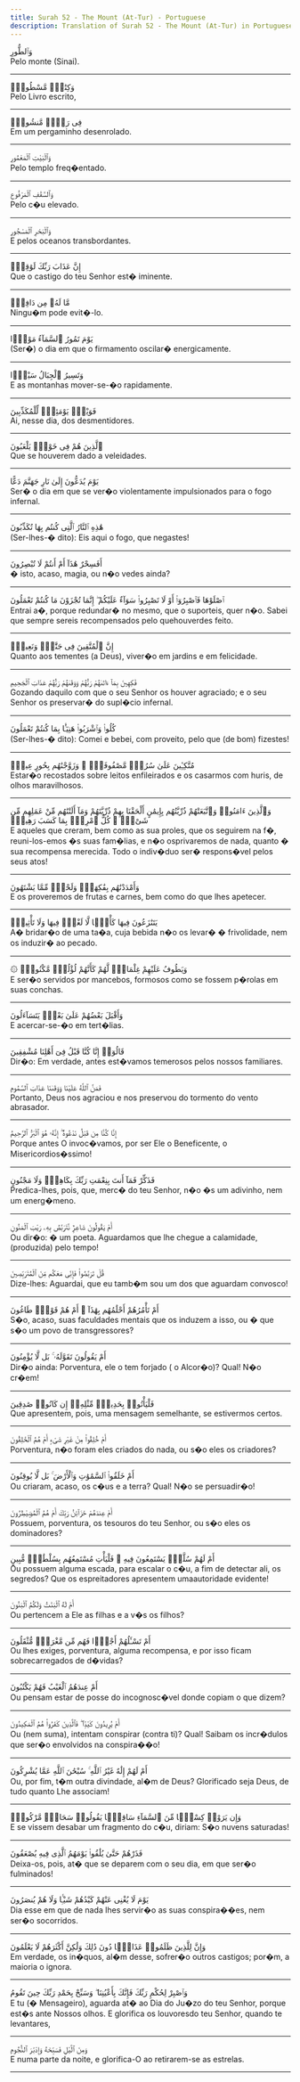 ```yaml
---
title: Surah 52 - The Mount (At-Tur) - Portuguese
description: Translation of Surah 52 - The Mount (At-Tur) in Portuguese
---
```





<Aside type="quran" title="1">
وَٱلطُّورِ
</Aside>

<Aside type="reference" title="1">
Pelo monte (Sinai).
</Aside>

---

<Aside type="quran" title="2">
وَكِتَٰبٍۢ مَّسْطُورٍۢ
</Aside>

<Aside type="reference" title="2">
Pelo Livro escrito,
</Aside>

---

<Aside type="quran" title="3">
فِى رَقٍّۢ مَّنشُورٍۢ
</Aside>

<Aside type="reference" title="3">
Em um pergaminho desenrolado.
</Aside>

---

<Aside type="quran" title="4">
وَٱلْبَيْتِ ٱلْمَعْمُورِ
</Aside>

<Aside type="reference" title="4">
Pelo templo freq�entado.
</Aside>

---

<Aside type="quran" title="5">
وَٱلسَّقْفِ ٱلْمَرْفُوعِ
</Aside>

<Aside type="reference" title="5">
Pelo c�u elevado.
</Aside>

---

<Aside type="quran" title="6">
وَٱلْبَحْرِ ٱلْمَسْجُورِ
</Aside>

<Aside type="reference" title="6">
E pelos oceanos transbordantes.
</Aside>

---

<Aside type="quran" title="7">
إِنَّ عَذَابَ رَبِّكَ لَوَٰقِعٌۭ
</Aside>

<Aside type="reference" title="7">
Que o castigo do teu Senhor est� iminente.
</Aside>

---

<Aside type="quran" title="8">
مَّا لَهُۥ مِن دَافِعٍۢ
</Aside>

<Aside type="reference" title="8">
Ningu�m pode evit�-lo.
</Aside>

---

<Aside type="quran" title="9">
يَوْمَ تَمُورُ ٱلسَّمَآءُ مَوْرًۭا
</Aside>

<Aside type="reference" title="9">
(Ser�) o dia em que o firmamento oscilar� energicamente.
</Aside>

---

<Aside type="quran" title="10">
وَتَسِيرُ ٱلْجِبَالُ سَيْرًۭا
</Aside>

<Aside type="reference" title="10">
E as montanhas mover-se-�o rapidamente.
</Aside>

---

<Aside type="quran" title="11">
فَوَيْلٌۭ يَوْمَئِذٍۢ لِّلْمُكَذِّبِينَ
</Aside>

<Aside type="reference" title="11">
Ai, nesse dia, dos desmentidores.
</Aside>

---

<Aside type="quran" title="12">
ٱلَّذِينَ هُمْ فِى خَوْضٍۢ يَلْعَبُونَ
</Aside>

<Aside type="reference" title="12">
Que se houverem dado a veleidades.
</Aside>

---

<Aside type="quran" title="13">
يَوْمَ يُدَعُّونَ إِلَىٰ نَارِ جَهَنَّمَ دَعًّا
</Aside>

<Aside type="reference" title="13">
Ser� o dia em que se ver�o violentamente impulsionados para o fogo infernal.
</Aside>

---

<Aside type="quran" title="14">
هَٰذِهِ ٱلنَّارُ ٱلَّتِى كُنتُم بِهَا تُكَذِّبُونَ
</Aside>

<Aside type="reference" title="14">
(Ser-lhes-� dito): Eis aqui o fogo, que negastes!
</Aside>

---

<Aside type="quran" title="15">
أَفَسِحْرٌ هَٰذَآ أَمْ أَنتُمْ لَا تُبْصِرُونَ
</Aside>

<Aside type="reference" title="15">
� isto, acaso, magia, ou n�o vedes ainda?
</Aside>

---

<Aside type="quran" title="16">
ٱصْلَوْهَا فَٱصْبِرُوٓا۟ أَوْ لَا تَصْبِرُوا۟ سَوَآءٌ عَلَيْكُمْ ۖ إِنَّمَا تُجْزَوْنَ مَا كُنتُمْ تَعْمَلُونَ
</Aside>

<Aside type="reference" title="16">
Entrai a�, porque redundar� no mesmo, que o suporteis, quer n�o. Sabei que sempre sereis recompensados pelo quehouverdes feito.
</Aside>

---

<Aside type="quran" title="17">
إِنَّ ٱلْمُتَّقِينَ فِى جَنَّٰتٍۢ وَنَعِيمٍۢ
</Aside>

<Aside type="reference" title="17">
Quanto aos tementes (a Deus), viver�o em jardins e em felicidade.
</Aside>

---

<Aside type="quran" title="18">
فَٰكِهِينَ بِمَآ ءَاتَىٰهُمْ رَبُّهُمْ وَوَقَىٰهُمْ رَبُّهُمْ عَذَابَ ٱلْجَحِيمِ
</Aside>

<Aside type="reference" title="18">
Gozando daquilo com que o seu Senhor os houver agraciado; e o seu Senhor os preservar� do supl�cio infernal.
</Aside>

---

<Aside type="quran" title="19">
كُلُوا۟ وَٱشْرَبُوا۟ هَنِيٓـًٔۢا بِمَا كُنتُمْ تَعْمَلُونَ
</Aside>

<Aside type="reference" title="19">
(Ser-lhes-� dito): Comei e bebei, com proveito, pelo que (de bom) fizestes!
</Aside>

---

<Aside type="quran" title="20">
مُتَّكِـِٔينَ عَلَىٰ سُرُرٍۢ مَّصْفُوفَةٍۢ ۖ وَزَوَّجْنَٰهُم بِحُورٍ عِينٍۢ
</Aside>

<Aside type="reference" title="20">
Estar�o recostados sobre leitos enfileirados e os casarmos com huris, de olhos maravilhosos.
</Aside>

---

<Aside type="quran" title="21">
وَٱلَّذِينَ ءَامَنُوا۟ وَٱتَّبَعَتْهُمْ ذُرِّيَّتُهُم بِإِيمَٰنٍ أَلْحَقْنَا بِهِمْ ذُرِّيَّتَهُمْ وَمَآ أَلَتْنَٰهُم مِّنْ عَمَلِهِم مِّن شَىْءٍۢ ۚ كُلُّ ٱمْرِئٍۭ بِمَا كَسَبَ رَهِينٌۭ
</Aside>

<Aside type="reference" title="21">
E aqueles que creram, bem como as sua proles, que os seguirem na f�, reuni-los-emos �s suas fam�lias, e n�o osprivaremos de nada, quanto � sua recompensa merecida. Todo o indiv�duo ser� respons�vel pelos seus atos!
</Aside>

---

<Aside type="quran" title="22">
وَأَمْدَدْنَٰهُم بِفَٰكِهَةٍۢ وَلَحْمٍۢ مِّمَّا يَشْتَهُونَ
</Aside>

<Aside type="reference" title="22">
E os proveremos de frutas e carnes, bem como do que lhes apetecer.
</Aside>

---

<Aside type="quran" title="23">
يَتَنَٰزَعُونَ فِيهَا كَأْسًۭا لَّا لَغْوٌۭ فِيهَا وَلَا تَأْثِيمٌۭ
</Aside>

<Aside type="reference" title="23">
A� bridar�o de uma ta�a, cuja bebida n�o os levar� � frivolidade, nem os induzir� ao pecado.
</Aside>

---

<Aside type="quran" title="24">
۞ وَيَطُوفُ عَلَيْهِمْ غِلْمَانٌۭ لَّهُمْ كَأَنَّهُمْ لُؤْلُؤٌۭ مَّكْنُونٌۭ
</Aside>

<Aside type="reference" title="24">
E ser�o servidos por mancebos, formosos como se fossem p�rolas em suas conchas.
</Aside>

---

<Aside type="quran" title="25">
وَأَقْبَلَ بَعْضُهُمْ عَلَىٰ بَعْضٍۢ يَتَسَآءَلُونَ
</Aside>

<Aside type="reference" title="25">
E acercar-se-�o em tert�lias.
</Aside>

---

<Aside type="quran" title="26">
قَالُوٓا۟ إِنَّا كُنَّا قَبْلُ فِىٓ أَهْلِنَا مُشْفِقِينَ
</Aside>

<Aside type="reference" title="26">
Dir�o: Em verdade, antes est�vamos temerosos pelos nossos familiares.
</Aside>

---

<Aside type="quran" title="27">
فَمَنَّ ٱللَّهُ عَلَيْنَا وَوَقَىٰنَا عَذَابَ ٱلسَّمُومِ
</Aside>

<Aside type="reference" title="27">
Portanto, Deus nos agraciou e nos preservou do tormento do vento abrasador.
</Aside>

---

<Aside type="quran" title="28">
إِنَّا كُنَّا مِن قَبْلُ نَدْعُوهُ ۖ إِنَّهُۥ هُوَ ٱلْبَرُّ ٱلرَّحِيمُ
</Aside>

<Aside type="reference" title="28">
Porque antes O invoc�vamos, por ser Ele o Beneficente, o Misericordios�ssimo!
</Aside>

---

<Aside type="quran" title="29">
فَذَكِّرْ فَمَآ أَنتَ بِنِعْمَتِ رَبِّكَ بِكَاهِنٍۢ وَلَا مَجْنُونٍ
</Aside>

<Aside type="reference" title="29">
Predica-lhes, pois, que, merc� do teu Senhor, n�o �s um adivinho, nem um energ�meno.
</Aside>

---

<Aside type="quran" title="30">
أَمْ يَقُولُونَ شَاعِرٌۭ نَّتَرَبَّصُ بِهِۦ رَيْبَ ٱلْمَنُونِ
</Aside>

<Aside type="reference" title="30">
Ou dir�o: � um poeta. Aguardamos que lhe chegue a calamidade, (produzida) pelo tempo!
</Aside>

---

<Aside type="quran" title="31">
قُلْ تَرَبَّصُوا۟ فَإِنِّى مَعَكُم مِّنَ ٱلْمُتَرَبِّصِينَ
</Aside>

<Aside type="reference" title="31">
Dize-lhes: Aguardai, que eu tamb�m sou um dos que aguardam convosco!
</Aside>

---

<Aside type="quran" title="32">
أَمْ تَأْمُرُهُمْ أَحْلَٰمُهُم بِهَٰذَآ ۚ أَمْ هُمْ قَوْمٌۭ طَاغُونَ
</Aside>

<Aside type="reference" title="32">
S�o, acaso, suas faculdades mentais que os induzem a isso, ou � que s�o um povo de transgressores?
</Aside>

---

<Aside type="quran" title="33">
أَمْ يَقُولُونَ تَقَوَّلَهُۥ ۚ بَل لَّا يُؤْمِنُونَ
</Aside>

<Aside type="reference" title="33">
Dir�o ainda: Porventura, ele o tem forjado ( o Alcor�o)? Qual! N�o cr�em!
</Aside>

---

<Aside type="quran" title="34">
فَلْيَأْتُوا۟ بِحَدِيثٍۢ مِّثْلِهِۦٓ إِن كَانُوا۟ صَٰدِقِينَ
</Aside>

<Aside type="reference" title="34">
Que apresentem, pois, uma mensagem semelhante, se estivermos certos.
</Aside>

---

<Aside type="quran" title="35">
أَمْ خُلِقُوا۟ مِنْ غَيْرِ شَىْءٍ أَمْ هُمُ ٱلْخَٰلِقُونَ
</Aside>

<Aside type="reference" title="35">
Porventura, n�o foram eles criados do nada, ou s�o eles os criadores?
</Aside>

---

<Aside type="quran" title="36">
أَمْ خَلَقُوا۟ ٱلسَّمَٰوَٰتِ وَٱلْأَرْضَ ۚ بَل لَّا يُوقِنُونَ
</Aside>

<Aside type="reference" title="36">
Ou criaram, acaso, os c�us e a terra? Qual! N�o se persuadir�o!
</Aside>

---

<Aside type="quran" title="37">
أَمْ عِندَهُمْ خَزَآئِنُ رَبِّكَ أَمْ هُمُ ٱلْمُصَۣيْطِرُونَ
</Aside>

<Aside type="reference" title="37">
Possuem, porventura, os tesouros do teu Senhor, ou s�o eles os dominadores?
</Aside>

---

<Aside type="quran" title="38">
أَمْ لَهُمْ سُلَّمٌۭ يَسْتَمِعُونَ فِيهِ ۖ فَلْيَأْتِ مُسْتَمِعُهُم بِسُلْطَٰنٍۢ مُّبِينٍ
</Aside>

<Aside type="reference" title="38">
Ou possuem alguma escada, para escalar o c�u, a fim de detectar ali, os segredos? Que os espreitadores apresentem umaautoridade evidente!
</Aside>

---

<Aside type="quran" title="39">
أَمْ لَهُ ٱلْبَنَٰتُ وَلَكُمُ ٱلْبَنُونَ
</Aside>

<Aside type="reference" title="39">
Ou pertencem a Ele as filhas e a v�s os filhos?
</Aside>

---

<Aside type="quran" title="40">
أَمْ تَسْـَٔلُهُمْ أَجْرًۭا فَهُم مِّن مَّغْرَمٍۢ مُّثْقَلُونَ
</Aside>

<Aside type="reference" title="40">
Ou lhes exiges, porventura, alguma recompensa, e por isso ficam sobrecarregados de d�vidas?
</Aside>

---

<Aside type="quran" title="41">
أَمْ عِندَهُمُ ٱلْغَيْبُ فَهُمْ يَكْتُبُونَ
</Aside>

<Aside type="reference" title="41">
Ou pensam estar de posse do incognosc�vel donde copiam o que dizem?
</Aside>

---

<Aside type="quran" title="42">
أَمْ يُرِيدُونَ كَيْدًۭا ۖ فَٱلَّذِينَ كَفَرُوا۟ هُمُ ٱلْمَكِيدُونَ
</Aside>

<Aside type="reference" title="42">
Ou (nem suma), intentam conspirar (contra ti)? Qual! Saibam os incr�dulos que ser�o envolvidos na conspira��o!
</Aside>

---

<Aside type="quran" title="43">
أَمْ لَهُمْ إِلَٰهٌ غَيْرُ ٱللَّهِ ۚ سُبْحَٰنَ ٱللَّهِ عَمَّا يُشْرِكُونَ
</Aside>

<Aside type="reference" title="43">
Ou, por fim, t�m outra divindade, al�m de Deus? Glorificado seja Deus, de tudo quanto Lhe associam!
</Aside>

---

<Aside type="quran" title="44">
وَإِن يَرَوْا۟ كِسْفًۭا مِّنَ ٱلسَّمَآءِ سَاقِطًۭا يَقُولُوا۟ سَحَابٌۭ مَّرْكُومٌۭ
</Aside>

<Aside type="reference" title="44">
E se vissem desabar um fragmento do c�u, diriam: S�o nuvens saturadas!
</Aside>

---

<Aside type="quran" title="45">
فَذَرْهُمْ حَتَّىٰ يُلَٰقُوا۟ يَوْمَهُمُ ٱلَّذِى فِيهِ يُصْعَقُونَ
</Aside>

<Aside type="reference" title="45">
Deixa-os, pois, at� que se deparem com o seu dia, em que ser�o fulminados!
</Aside>

---

<Aside type="quran" title="46">
يَوْمَ لَا يُغْنِى عَنْهُمْ كَيْدُهُمْ شَيْـًۭٔا وَلَا هُمْ يُنصَرُونَ
</Aside>

<Aside type="reference" title="46">
Dia esse em que de nada lhes servir�o as suas conspira��es, nem ser�o socorridos.
</Aside>

---

<Aside type="quran" title="47">
وَإِنَّ لِلَّذِينَ ظَلَمُوا۟ عَذَابًۭا دُونَ ذَٰلِكَ وَلَٰكِنَّ أَكْثَرَهُمْ لَا يَعْلَمُونَ
</Aside>

<Aside type="reference" title="47">
Em verdade, os in�quos, al�m desse, sofrer�o outros castigos; por�m, a maioria o ignora.
</Aside>

---

<Aside type="quran" title="48">
وَٱصْبِرْ لِحُكْمِ رَبِّكَ فَإِنَّكَ بِأَعْيُنِنَا ۖ وَسَبِّحْ بِحَمْدِ رَبِّكَ حِينَ تَقُومُ
</Aside>

<Aside type="reference" title="48">
E tu (� Mensageiro), aguarda at� ao Dia do Ju�zo do teu Senhor, porque est�s ante Nossos olhos. E glorifica os louvoresdo teu Senhor, quando te levantares,
</Aside>

---

<Aside type="quran" title="49">
وَمِنَ ٱلَّيْلِ فَسَبِّحْهُ وَإِدْبَٰرَ ٱلنُّجُومِ
</Aside>

<Aside type="reference" title="49">
E numa parte da noite, e glorifica-O ao retirarem-se as estrelas.
</Aside>

---

